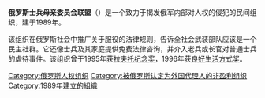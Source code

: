 {{Unreferenced|time=2020-04-07T01:03:36+00:00}}
'''俄罗斯士兵母亲委员会联盟'''（{{lang-ru|Союз Комитетов Солдатских Матерей России}}）是一个致力于揭发俄军内部对人权的侵犯的民间组织，建于1989年。

该组织在俄罗斯社会中推广关于服役的法律规则，告诉全社会武装部队应该是一个民主社群。它还像士兵及其家庭提供免费法律咨询，并介入老兵或长官对普通士兵的虐待事件。该组织曾于1995年获[[托洛尔夫·拉夫托纪念奖|拉夫托纪念奖]]，1996年获[[良好生活方式奖|良好生活方式奖]]。

{{Authority control}}
{{russia-stub}}
[[Category:俄罗斯人权组织|Category:俄罗斯人权组织]]
[[Category:被俄罗斯认定为外国代理人的非盈利组织|Category:被俄罗斯认定为外国代理人的非盈利组织]]
[[Category:1989年建立的組織|Category:1989年建立的組織]]
